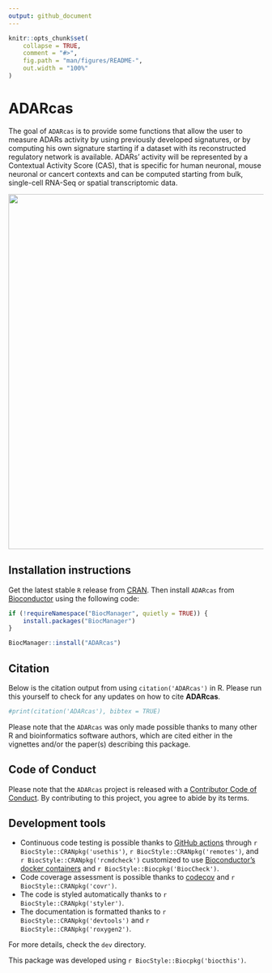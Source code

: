 ---
output: github_document
---

<!-- README.md is generated from README.Rmd. Please edit that file -->

```{r, include = FALSE}
knitr::opts_chunk$set(
    collapse = TRUE,
    comment = "#>",
    fig.path = "man/figures/README-",
    out.width = "100%"
)
```

# ADARcas

<!-- badges: start -->
<!-- badges: end -->

The goal of `ADARcas` is to provide some functions that allow the user to 
measure ADARs activity by using previously developed signatures, or by computing 
his own signature starting if a dataset with its reconstructed regulatory 
network is available. ADARs' activity will be represented by a Contextual
Activity Score (CAS), that is specific for human neuronal, mouse neuronal or
cancert contexts and can be computed starting from bulk, single-cell RNA-Seq or
spatial transcriptomic data.

<p align="center">
<img src="man/figures/image.png" width="700">
</p>

## Installation instructions

Get the latest stable `R` release from [CRAN](http://cran.r-project.org/). Then install `ADARcas` from [Bioconductor](http://bioconductor.org/) using the following code:

```{r 'install', eval = FALSE}
if (!requireNamespace("BiocManager", quietly = TRUE)) {
    install.packages("BiocManager")
}

BiocManager::install("ADARcas")
```

## Citation

Below is the citation output from using `citation('ADARcas')` in R. Please
run this yourself to check for any updates on how to cite __ADARcas__.

```{r 'citation', eval = requireNamespace('ADARcas')}
#print(citation('ADARcas'), bibtex = TRUE)
```

Please note that the `ADARcas` was only made possible thanks to many other R and bioinformatics software authors, which are cited either in the vignettes and/or the paper(s) describing this package.

## Code of Conduct

Please note that the `ADARcas` project is released with a [Contributor Code of Conduct](http://bioconductor.org/about/code-of-conduct/). By contributing to this project, you agree to abide by its terms.

## Development tools

* Continuous code testing is possible thanks to [GitHub actions](https://www.tidyverse.org/blog/2020/04/usethis-1-6-0/)  through `r BiocStyle::CRANpkg('usethis')`, `r BiocStyle::CRANpkg('remotes')`, and `r BiocStyle::CRANpkg('rcmdcheck')` customized to use [Bioconductor's docker containers](https://www.bioconductor.org/help/docker/) and `r BiocStyle::Biocpkg('BiocCheck')`.
* Code coverage assessment is possible thanks to [codecov](https://codecov.io/gh) and `r BiocStyle::CRANpkg('covr')`.
* The code is styled automatically thanks to `r BiocStyle::CRANpkg('styler')`.
* The documentation is formatted thanks to `r BiocStyle::CRANpkg('devtools')` and `r BiocStyle::CRANpkg('roxygen2')`.

For more details, check the `dev` directory.

This package was developed using `r BiocStyle::Biocpkg('biocthis')`.


